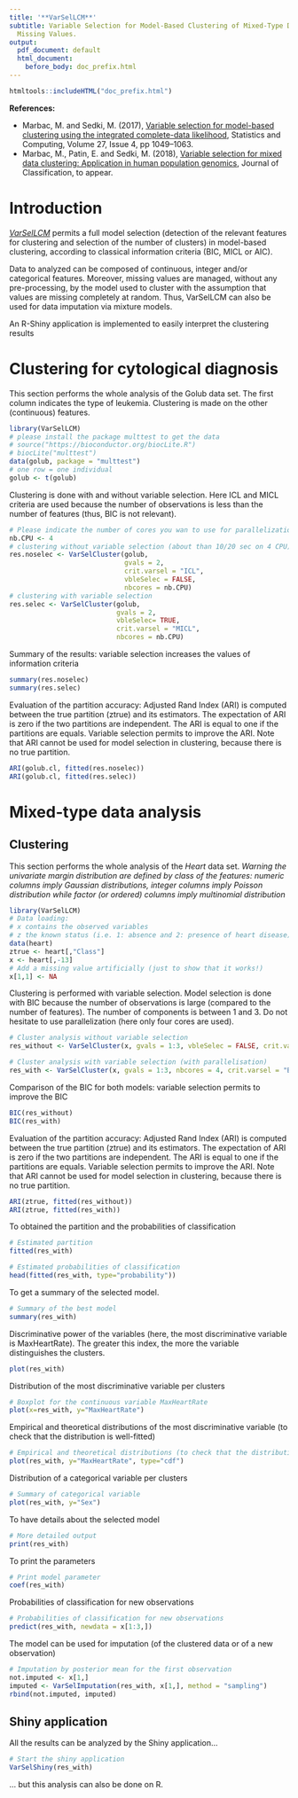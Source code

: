 ```yaml
---
title: '**VarSelLCM**'
subtitle: Variable Selection for Model-Based Clustering of Mixed-Type Data Set with
  Missing Values.
output:
  pdf_document: default
  html_document:
    before_body: doc_prefix.html
---
```


```r
htmltools::includeHTML("doc_prefix.html")
```

 
  **References:** 
  
  * Marbac, M. and Sedki, M. (2017), [Variable selection for model-based clustering using the integrated complete-data likelihood](https://link.springer.com/article/10.1007/s11222-016-9670-1), Statistics and Computing, Volume 27, Issue 4, pp 1049–1063.
  * Marbac, M., Patin, E. and Sedki, M. (2018), [Variable selection for mixed data clustering: Application in human population genomics](https://arxiv.org/abs/1703.02293), Journal of Classification, to appear.
  
# Introduction
  *[VarSelLCM](https://CRAN.R-project.org/package=VarSelLCM)* permits a full model selection (detection of the relevant features for clustering and selection of the number of clusters) in model-based clustering, according to classical information criteria (BIC, MICL or AIC).
  
  Data to analyzed can be composed of continuous, integer and/or categorical features. Moreover, missing
  values are managed, without any pre-processing, by the model used to cluster with the assumption that
  values are missing completely at random. 
  Thus, VarSelLCM can also be used for data imputation via mixture models. 
  
  An R-Shiny application is implemented to easily interpret the clustering results
  
  
# Clustering for cytological diagnosis
  This section performs the whole analysis of the Golub data set. The first column indicates the type of
  leukemia. Clustering is made on the other (continuous) features.
```r
library(VarSelLCM)
# please install the package multtest to get the data
# source("https://bioconductor.org/biocLite.R")
# biocLite("multtest")
data(golub, package = "multtest")
# one row = one individual
golub <- t(golub)
```
Clustering is done with and without variable selection. Here ICL and MICL criteria are used because the
number of observations is less than the number of features (thus, BIC is not relevant).
```r
# Please indicate the number of cores you wan to use for parallelization
nb.CPU <- 4
# clustering without variable selection (about than 10/20 sec on 4 CPU)
res.noselec <- VarSelCluster(golub,
                             gvals = 2,
                             crit.varsel = "ICL",
                             vbleSelec = FALSE,
                             nbcores = nb.CPU)
# clustering with variable selection
res.selec <- VarSelCluster(golub,
                           gvals = 2,
                           vbleSelec= TRUE,
                           crit.varsel = "MICL",
                           nbcores = nb.CPU)
```

Summary of the results: variable selection increases the values of information criteria
```r
summary(res.noselec)
summary(res.selec)
```

Evaluation of the partition accuracy: Adjusted Rand Index (ARI) is computed between the true partition (ztrue) and its estimators.
The expectation of ARI is zero if the two partitions are independent. 
The ARI is equal to one if the partitions are equals.
Variable selection permits to improve the ARI.
Note that ARI cannot be used for model selection in clustering, because there is no true partition.
```r
ARI(golub.cl, fitted(res.noselec))
ARI(golub.cl, fitted(res.selec))
```


# Mixed-type data analysis
## Clustering
This section performs the whole analysis of the *Heart* data set. *Warning the univariate margin distribution are defined by class of the features: numeric columns imply Gaussian distributions, integer columns imply Poisson distribution while factor (or ordered) columns imply multinomial distribution*
```r
library(VarSelLCM)
# Data loading:
# x contains the observed variables
# z the known status (i.e. 1: absence and 2: presence of heart disease)
data(heart)
ztrue <- heart[,"Class"]
x <- heart[,-13]
# Add a missing value artificially (just to show that it works!)
x[1,1] <- NA
```

Clustering is performed with variable selection. 
Model selection is done with BIC because the number of observations is large (compared to the number of features).
The number of components is between 1 and 3.
Do not hesitate to use parallelization (here only four cores are used).

```r
# Cluster analysis without variable selection
res_without <- VarSelCluster(x, gvals = 1:3, vbleSelec = FALSE, crit.varsel = "BIC")

# Cluster analysis with variable selection (with parallelisation)
res_with <- VarSelCluster(x, gvals = 1:3, nbcores = 4, crit.varsel = "BIC")

```

Comparison of the BIC for both models: variable selection permits to improve the BIC
```r
BIC(res_without)
BIC(res_with)
```

Evaluation of the partition accuracy: Adjusted Rand Index (ARI) is computed between the true partition (ztrue) and its estimators.
The expectation of ARI is zero if the two partitions are independent. 
The ARI is equal to one if the partitions are equals.
Variable selection permits to improve the ARI.
Note that ARI cannot be used for model selection in clustering, because there is no true partition.
```r
ARI(ztrue, fitted(res_without))
ARI(ztrue, fitted(res_with))
```

To obtained the partition and the probabilities of classification
```r
# Estimated partition
fitted(res_with)

# Estimated probabilities of classification
head(fitted(res_with, type="probability"))
```

To get a summary of the selected model.
```r
# Summary of the best model
summary(res_with)
```

Discriminative power of the variables (here, the most discriminative variable is MaxHeartRate). The greater this index, the more the variable distinguishes the clusters.
```r
plot(res_with)
```

Distribution of the most discriminative variable per clusters
```r
# Boxplot for the continuous variable MaxHeartRate
plot(x=res_with, y="MaxHeartRate")
```

Empirical and theoretical distributions of the most discriminative variable (to check that the distribution is well-fitted)
```r
# Empirical and theoretical distributions (to check that the distribution is well-fitted)
plot(res_with, y="MaxHeartRate", type="cdf")
```

Distribution of a categorical variable per clusters
```r
# Summary of categorical variable
plot(res_with, y="Sex")
```

To have details about the selected model
```r
# More detailed output
print(res_with)
```

To print the parameters
```r
# Print model parameter
coef(res_with)
```

Probabilities of classification for new observations 
```r
# Probabilities of classification for new observations 
predict(res_with, newdata = x[1:3,])
```

The model can be used for imputation (of the clustered data or of a new observation)
```r
# Imputation by posterior mean for the first observation
not.imputed <- x[1,]
imputed <- VarSelImputation(res_with, x[1,], method = "sampling")
rbind(not.imputed, imputed)
```

## Shiny application
All the results can be analyzed by the Shiny application...
```r
# Start the shiny application
VarSelShiny(res_with)
```
... but this analysis can also be done on R.
